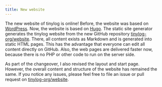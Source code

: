 ```yaml
---
title: New website
---
```


The new website of tinylog is online! Before, the website was based on [WordPress](https://wordpress.com/). Now, the website is based on [Hugo](https://gohugo.io/). The static site generator generates the tinylog website from the new GitHub repository [tinylog-org/website](https://github.com/tinylog-org/website). There, all content exists as Markdown and is generated into static HTML pages. This has the advantage that everyone can edit all content directly on GitHub. Also, the web pages are delivered faster now, because there is no PHP or other code to run on the server side.

As part of the changeover, I also revised the layout and start page. However, the overall content and structure of the website has remained the same. If you notice any issues, please feel free to file an issue or pull request on [tinylog-org/website](https://github.com/tinylog-org/website).

